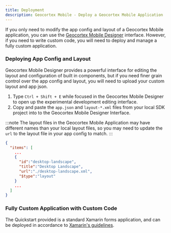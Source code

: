 ```yaml
---
title: Deployment
description: Geocortex Mobile - Deploy a Geocortex Mobile Application
---
```



If you only need to modify the app config and layout of a Geocortex Mobile application, you can use the [Geocortex Mobile Designer](https://apps.geocortex.com/mobileviewer/designer/) interface. However, if you need to write custom code, you will need to deploy and manage a fully custom application.

### Deploying App Config and Layout

Geocortex Mobile Designer provides a powerful interface for editing the layout and configuration of built in components, but if you need finer grain control over the app config and layout, you will need to upload your custom layout and app json.

1. Type `Ctrl + Shift + E` while focused in the Geocortex Mobile Designer to open up the experimental development editing interface.
1. Copy and paste the `app.json` and `layout-*.xml` files from your local SDK project into to the Geocortex Mobile Designer Interface.

:::note
The layout files in the Geocortex Mobile Application may have different names than your local layout files, so you may need to update the `url` to the layout file in your app config to match.
:::

```json
{
  "items": [
    ...
    {
      "id":"desktop-landscape",
      "title":"Desktop Landscape",
      "url":"./desktop-landscape.xml",
      "$type":"layout"
    }
    ...
  ]
}
```

<TweakConfigLayoutSnippet />

### Fully Custom Application with Custom Code

The Quickstart provided is a standard Xamarin forms application, and can be deployed in accordance to [Xamarin's guidelines](https://docs.microsoft.com/en-us/xamarin/xamarin-forms/deploy-test/).

